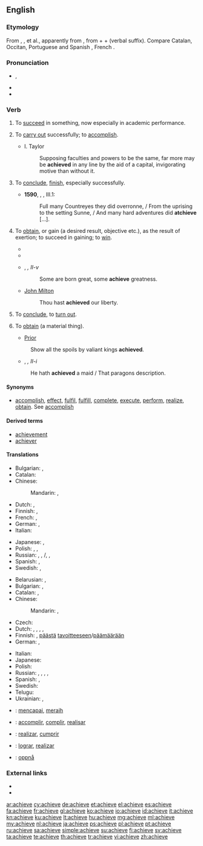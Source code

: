 ==English==

===Etymology===
From {{etyl|xno|en}} {{term|aschever|lang=fro}}, {{etyl|frm|en}} {{term|achever|lang=frm}}, {{term|achiever}} et al., apparently from {{etyl|LL.|en}} {{recons|accappo|accappō|lang=la}}, from {{term|ad||to|lang=la}} + {{term|caput||head|lang=la}} + {{term|-o|-ō|lang=la}} (verbal suffix). Compare Catalan, Occitan, Portuguese and Spanish {{term|acabar|lang=es}}, French {{term|achever|lang=fr}}.

===Pronunciation===
* {{a|UK}} {{IPA|/əˈtʃiːv/}}, {{X-SAMPA|/@"tSi:v/}}
* {{audio|en-us-achieve.ogg|Audio (US)}}
* {{rhymes|iːv}}

===Verb===
{{en-verb|achiev|es}}

# {{context|intransitive|lang=en}} To [[succeed]] in something, now especially in academic performance. {{defdate|from 14th c.}}
# {{context|transitive|lang=en}} To [[carry out]] successfully; to [[accomplish]]. {{defdate|from 14th c.}}
#* I. Taylor
#*: Supposing faculties and powers to be the same, far more may be '''achieved''' in any line by the aid of a capital, invigorating motive than without it.
# {{context|obsolete|transitive|lang=en}} To [[conclude]], [[finish]], especially successfully. {{defdate|14th-18th c.}}
#* '''1590''', {{w|Edmund Spenser}}, ''{{w|The Faerie Queene}}'', III.1:
#*: Full many Countreyes they did overronne, / From the uprising to the setting Sunne, / And many hard adventures did '''atchieve''' [...].
# {{context|transitive|lang=en}} To [[obtain]], or gain (a desired result, objective etc.), as the result of exertion; to succeed in gaining; to [[win]]. {{defdate|from 14th c.}}
#*{{quote-book|year=1898|author={{w|Winston Churchill (novelist)|Winston Churchill}}
|title={{w|The Celebrity}}|chapter=1
|passage=I was about to say that I had known the Celebrity from the time he wore kilts. But I see I will have to amend that, because he was not a celebrity then, nor, indeed, did he '''achieve''' fame until some time after I left New York for the West.}}
#* {{quote-news|year=2013|date=January 22|author=Phil McNulty|work=BBC
|title=[http://www.bbc.co.uk/sport/0/football/21022502 Aston Villa 2-1 Bradford (3-4)]
|passage=Bradford may have lost on the night but they stubbornly protected a 3-1 first-leg advantage to emulate a feat last '''achieved''' by Rochdale in 1962.}}
#* {{w|William Shakespeare}}, ''{{w|Twelfth Night}}, II-v''
#*: Some are born great, some '''achieve''' greatness.
#* [[w:John Milton|John Milton]]
#*: Thou hast '''achieved''' our liberty.
# {{context|obsolete|intransitive|lang=en}} To [[conclude]], to [[turn out]]. {{defdate|14th-16th c.}}
# {{context|transitive|now|_|literary|lang=en}} To [[obtain]] (a material thing). {{defdate|from 15th c.}}
#* [[Prior]]
#: Show all the spoils by valiant kings '''achieved'''.
#* {{w|William Shakespeare}}, ''{{w|Othello}}, II-i''
#: He hath '''achieved''' a maid / That paragons description.

====Synonyms====
* [[accomplish]], [[effect]], [[fulfil]], [[fulfill]], [[complete]], [[execute]], [[perform]], [[realize]], [[obtain]]. See [[accomplish]]

====Derived terms====
* [[achievement]]
* [[achiever]]

====Translations====
{{trans-top|to carry out successfully; to accomplish}}
* Bulgarian: {{t+|bg|осъществявам}}, {{t+|bg|реализирам}}
* Catalan: {{t+|ca|acomplir}}
* Chinese:
*: Mandarin: {{t|cmn|實現|sc=Hani}}, {{t|cmn|实现|tr=shíxiàn|sc=Hani}}
* Dutch: {{t+|nl|bereiken}}, {{t+|nl|realiseren}}
* Finnish: {{t+|fi|saada aikaan}}, {{t+|fi|toteuttaa}}
* French: {{t+|fr|accomplir}}, {{t|fr|réaliser}}
* German: {{t+|de|erreichen}}, {{t|de|realisieren}}
* Italian: {{t+|it|realizzare}}
{{trans-mid}}
* Japanese: {{t+|ja|達成|alt=達成する|tr=たっせいする, tassei suru|sc=Jpan}}, {{t|ja|実現|tr=じつげんする, jitsugen suru|alt=実現する|sc=Jpan}}
* Polish: {{t+|pl|osiągnąć}}, {{t+|pl|zrealizować}}, {{t|pl| osiągać}}
* Russian: {{t|ru|выполнять|tr=vypolnjátʹ|sc=Cyrl}} {{impf}}, {{t|ru|выполнить|tr=výpolnitʹ|sc=Cyrl}} {{pf.}}, {{t|ru|реализовать|tr=realizovátʹ|sc=Cyrl}} {{impf}}/{{pf.}}, {{t|ru|осуществлять|tr=osuščestvljátʹ|sc=Cyrl}} {{impf}}, {{t|ru|осуществить|tr=osuščestvítʹ|sc=Cyrl}} {{pf.}}
* Spanish: {{t+|es|conseguir}}, {{t+|es|lograr}}
* Swedish: {{t+|sv|åstadkomma}}, {{t+|sv|uppnå}}
{{trans-bottom}}

{{trans-top|to obtain, or gain as the result of exertion}}
* Belarusian: {{t|be|дасягаць|tr=dasjahác’|sc=Cyrl}} {{impf}}, {{t|be|дасягнуць|tr=dasjahnúc’|sc=Cyrl}} {{pf.}}
* Bulgarian: {{t+|bg|постигам}}, {{t+|bg|достигам}}
* Catalan: {{t+|ca|obtenir}}, {{t+|ca|aconseguir}}
* Chinese:
*: Mandarin: {{t|cmn|達到|sc=Hani}}, {{t|cmn|达到|tr=dádào|sc=Hani}}
* Czech: {{t+|cs|dosáhnout}}
* Dutch: {{t+|nl|bereiken}}, {{t+|nl|realiseren}}, {{t+|nl|verwerven}}, {{t+|nl|winnen}}, {{t+|nl|verkrijgen}}
* Finnish: {{t+|fi|saavuttaa}}, [[päästä]] [[tavoite|tavoitteeseen]]/[[päämäärä]]än
* German: {{t+|de|erreichen}}, {{t+|de|erlangen}}
{{trans-mid}}
* Italian: {{t+|it|ottenere}}
* Japanese: {{t+|ja|達成|alt=達成する|tr=たっせいする, tassei suru|sc=Jpan}}
* Polish: {{t+|pl|osiągnąć}}
* Russian: {{t+|ru|добиваться|tr=dobivátʹsja}} {{impf}}, {{t+|ru|добиться|tr=dobítʹsja}}, {{t|ru|достигать|tr=dostigátʹ|sc=Cyrl}} {{impf}}, {{t|ru|достичь|tr=dostíčʹ|sc=Cyrl}} {{pf.}}, {{t|ru|достигнуть|tr=dostígnutʹ|sc=Cyrl}} {{pf.}}
* Spanish: {{t+|es|conseguir}}, {{t+|es|lograr}}
* Swedish: {{t+|sv|uppnå}}
* Telugu: {{t+|te|సాధించు|tr=saadhinchu}}
* Ukrainian: {{t|uk|досягати|tr=dosjaháty|sc=Cyrl}}, {{t|uk|досягти|tr=dosjahtý|sc=Cyrl}}
{{trans-bottom}}

{{checktrans-top}}
* {{ttbc|id}}: [[capai|mencapai]], [[raih|meraih]]
* {{ttbc|ia}}: [[accomplir]], [[complir]], [[realisar]]
{{trans-mid}}
* {{ttbc|pt}}: [[realizar]], [[cumprir]]
* {{ttbc|es}}: [[lograr]], [[realizar]]
* {{ttbc|no}}: [[oppnå]]
{{trans-bottom}}

===External links===
* {{R:OneLook}}
* {{R:Webster 1913}}

[[ar:achieve]]
[[cy:achieve]]
[[de:achieve]]
[[et:achieve]]
[[el:achieve]]
[[es:achieve]]
[[fa:achieve]]
[[fr:achieve]]
[[gl:achieve]]
[[ko:achieve]]
[[io:achieve]]
[[id:achieve]]
[[it:achieve]]
[[kn:achieve]]
[[ku:achieve]]
[[lt:achieve]]
[[hu:achieve]]
[[mg:achieve]]
[[ml:achieve]]
[[my:achieve]]
[[nl:achieve]]
[[ja:achieve]]
[[ps:achieve]]
[[pl:achieve]]
[[pt:achieve]]
[[ru:achieve]]
[[sa:achieve]]
[[simple:achieve]]
[[su:achieve]]
[[fi:achieve]]
[[sv:achieve]]
[[ta:achieve]]
[[te:achieve]]
[[th:achieve]]
[[tr:achieve]]
[[vi:achieve]]
[[zh:achieve]]